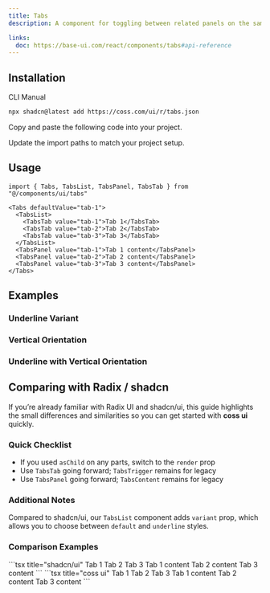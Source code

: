 ```yaml
---
title: Tabs
description: A component for toggling between related panels on the same page.

links:
  doc: https://base-ui.com/react/components/tabs#api-reference
---
```


<ComponentPreview name="tabs-demo" />

## Installation

<CodeTabs>

<TabsList>
  <TabsTab value="cli">CLI</TabsTab>
  <TabsTab value="manual">Manual</TabsTab>
</TabsList>
<TabsPanel value="cli">

```bash
npx shadcn@latest add https://coss.com/ui/r/tabs.json
```

</TabsPanel>

<TabsPanel value="manual">

<Steps>

<Step>Copy and paste the following code into your project.</Step>

<ComponentSource name="tabs" title="components/ui/tabs.tsx" />

<Step>Update the import paths to match your project setup.</Step>

</Steps>

</TabsPanel>

</CodeTabs>

## Usage

```tsx
import { Tabs, TabsList, TabsPanel, TabsTab } from "@/components/ui/tabs"
```

```tsx
<Tabs defaultValue="tab-1">
  <TabsList>
    <TabsTab value="tab-1">Tab 1</TabsTab>
    <TabsTab value="tab-2">Tab 2</TabsTab>
    <TabsTab value="tab-3">Tab 3</TabsTab>
  </TabsList>
  <TabsPanel value="tab-1">Tab 1 content</TabsPanel>
  <TabsPanel value="tab-2">Tab 2 content</TabsPanel>
  <TabsPanel value="tab-3">Tab 3 content</TabsPanel>
</Tabs>
```

## Examples

### Underline Variant

<ComponentPreview name="tabs-underline" />

### Vertical Orientation

<ComponentPreview
  name="tabs-vertical"
  className="[&_.preview>*]:w-full [&_.preview>*]:max-w-80"
/>

### Underline with Vertical Orientation

<ComponentPreview
  name="tabs-underline-vertical"
  className="[&_.preview>*]:w-full [&_.preview>*]:max-w-80"
/>

## Comparing with Radix / shadcn

If you’re already familiar with Radix UI and shadcn/ui, this guide highlights the small differences and similarities so you can get started with **coss ui** quickly.

### Quick Checklist

- If you used `asChild` on any parts, switch to the `render` prop
- Use `TabsTab` going forward; `TabsTrigger` remains for legacy
- Use `TabsPanel` going forward; `TabsContent` remains for legacy

### Additional Notes

Compared to shadcn/ui, our `TabsList` component adds `variant` prop, which allows you to choose between `default` and `underline` styles.

### Comparison Examples

<span data-lib="radix-ui">
  ```tsx title="shadcn/ui"
  <Tabs defaultValue="tab-1">
    <TabsList>
      <TabsTab value="tab-1">Tab 1</TabsTab>
      <TabsTab value="tab-2">Tab 2</TabsTab>
      <TabsTab value="tab-3">Tab 3</TabsTab>
    </TabsList>
    <TabsContent value="tab-1">Tab 1 content</TabsContent>
    <TabsContent value="tab-2">Tab 2 content</TabsContent>
    <TabsContent value="tab-3">Tab 3 content</TabsContent>
  </Tabs>
  ```
</span>

<span data-lib="base-ui">
  ```tsx title="coss ui"
  <Tabs defaultValue="tab-1">
    <TabsList>
      <TabsTab value="tab-1">Tab 1</TabsTab>
      <TabsTab value="tab-2">Tab 2</TabsTab>
      <TabsTab value="tab-3">Tab 3</TabsTab>
    </TabsList>
    <TabsPanel value="tab-1">Tab 1 content</TabsPanel>
    <TabsPanel value="tab-2">Tab 2 content</TabsPanel>
    <TabsPanel value="tab-3">Tab 3 content</TabsPanel>
  </Tabs>
  ```
</span>
